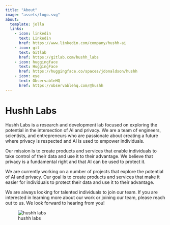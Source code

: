 ```yaml
---
title: "About"
image: "assets/logo.svg"
about:
  template: jolla
  links:
    - icon: linkedin
      text: Linkedin
      href: https://www.linkedin.com/company/hushh-ai
    - icon: git
      text: Gitlab
      href: https://gitlab.com/hushh_labs
    - icon: huggingface
      text: HuggingFace
      href: https://huggingface.co/spaces/jdonaldson/hushh
    - icon: eye
      text: ObservableHQ
      href: https://observablehq.com/@hushh
---
```

<!-- Write a markdown document about hushh labs.-->
<!-- Hushh labs explores the potential in the intersection of AI and privacy. -->

# Hushh Labs

Hushh Labs is a research and development lab focused on exploring the potential in the intersection of AI and privacy. We are a team of engineers, scientists, and entrepreneurs who are passionate about creating a future where privacy is respected and AI is used to empower individuals.

Our mission is to create products and services that enable individuals to take control of their data and use it to their advantage. We believe that privacy is a fundamental right and that AI can be used to protect it.

We are currently working on a number of projects that explore the potential of AI and privacy. Our goal is to create products and services that make it easier for individuals to protect their data and use it to their advantage.

We are always looking for talented individuals to join our team. If you are interested in learning more about our work or joining our team, please reach out to us. We look forward to hearing from you!

![hushh labs](images/seattle_team.jpeg)
